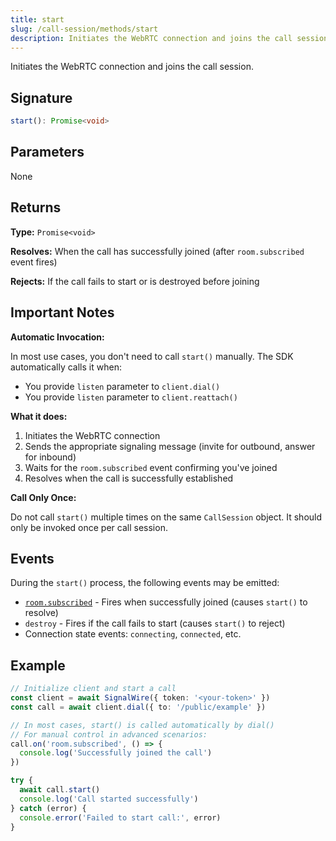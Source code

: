 ```yaml
---
title: start
slug: /call-session/methods/start
description: Initiates the WebRTC connection and joins the call session.
---
```


[event-room-subscribed]: /sdks/signalwire-client-sdk/call-session/events#roomsubscribed

Initiates the WebRTC connection and joins the call session.

## Signature

```typescript
start(): Promise<void>
```

## Parameters

None

## Returns

**Type:** `Promise<void>`

**Resolves:** When the call has successfully joined (after `room.subscribed` event fires)

**Rejects:** If the call fails to start or is destroyed before joining

## Important Notes

**Automatic Invocation:**

In most use cases, you don't need to call `start()` manually. The SDK automatically calls it when:
- You provide `listen` parameter to `client.dial()`
- You provide `listen` parameter to `client.reattach()`

**What it does:**
1. Initiates the WebRTC connection
2. Sends the appropriate signaling message (invite for outbound, answer for inbound)
3. Waits for the `room.subscribed` event confirming you've joined
4. Resolves when the call is successfully established

**Call Only Once:**

Do not call `start()` multiple times on the same `CallSession` object. It should only be invoked once per call session.

## Events

During the `start()` process, the following events may be emitted:

- [`room.subscribed`][event-room-subscribed] - Fires when successfully joined (causes `start()` to resolve)
- `destroy` - Fires if the call fails to start (causes `start()` to reject)
- Connection state events: `connecting`, `connected`, etc.

## Example

```typescript
// Initialize client and start a call
const client = await SignalWire({ token: '<your-token>' })
const call = await client.dial({ to: '/public/example' })

// In most cases, start() is called automatically by dial()
// For manual control in advanced scenarios:
call.on('room.subscribed', () => {
  console.log('Successfully joined the call')
})

try {
  await call.start()
  console.log('Call started successfully')
} catch (error) {
  console.error('Failed to start call:', error)
}
```
